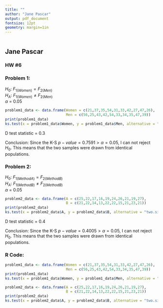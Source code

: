 ```yaml
---
title: ""
author: "Jane Pascar"
output: pdf_document
fontsize: 12pt
geometry: margin=1in
---
```

```r

```

## Jane Pascar  
### HW #6  
  
### Problem 1:
$H_{0}$: $F_{1(Women)}=F_{2(Men)}$  
$H_{A}$: $F_{1(Women)}{\neq}F_{2(Men)}$  
$\alpha$ = 0.05  
```r
problem1_data <- data.frame(Women = c(21,37,35,54,31,33,42,27,47,26),
                            Men = c(56,25,43,42,54,33,34,35,47,39))
print(problem1_data)
ks.test(x = problem1_data$Women, y = problem1_data$Men, alternative = "two.sided")
```
D test statistic = 0.3
  
Conclusion: Since the K-S $p-value = 0.7591 > \alpha = 0.05$, I can not reject 
$H_{0}$. This means that the two samples were drawn from identical populations.

### Problem 2:
$H_{0}$: $F_{1(MethodA)}=F_{2(MethodB)}$  
$H_{A}$: $F_{1(MethodB)}{\neq}F_{2(MethodB)}$  
$\alpha$ = 0.05  
```r
problem2_data <- data.frame(A = c(25,22,17,16,19,24,26,21,19,27),
                            B = c(21,22,14,13,22,22,15,21,23,21))
print(problem2_data)
ks.test(x = problem2_data$A, y = problem2_data$B, alternative = "two.sided")
```
D test statistic = 0.4
  
Conclusion: Since the K-S $p-value = 0.4005 > \alpha = 0.05$, I can not reject 
$H_{0}$. This means that the two samples were drawn from identical populations.

### R Code:
```r
problem1_data <- data.frame(Women = c(21,37,35,54,31,33,42,27,47,26),
                            Men = c(56,25,43,42,54,33,34,35,47,39))
print(problem1_data)
ks.test(x = problem1_data$Women, y = problem1_data$Men, alternative = "two.sided")

problem2_data <- data.frame(A = c(25,22,17,16,19,24,26,21,19,27),
                            B = c(21,22,14,13,22,22,15,21,23,21))
print(problem2_data)
ks.test(x = problem2_data$A, y = problem2_data$B, alternative = "two.sided")
```

